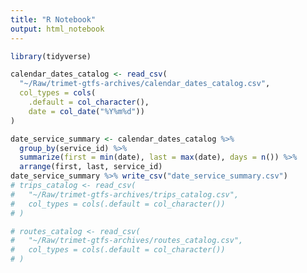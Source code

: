 ```yaml
---
title: "R Notebook"
output: html_notebook
---
```

```r
library(tidyverse)

calendar_dates_catalog <- read_csv(
  "~/Raw/trimet-gtfs-archives/calendar_dates_catalog.csv",
  col_types = cols(
    .default = col_character(),
    date = col_date("%Y%m%d"))
)

date_service_summary <- calendar_dates_catalog %>% 
  group_by(service_id) %>% 
  summarize(first = min(date), last = max(date), days = n()) %>% 
  arrange(first, last, service_id)
date_service_summary %>% write_csv("date_service_summary.csv")
# trips_catalog <- read_csv(
#   "~/Raw/trimet-gtfs-archives/trips_catalog.csv",
#   col_types = cols(.default = col_character())
# )

# routes_catalog <- read_csv(
#   "~/Raw/trimet-gtfs-archives/routes_catalog.csv",
#   col_types = cols(.default = col_character())
# )

```
